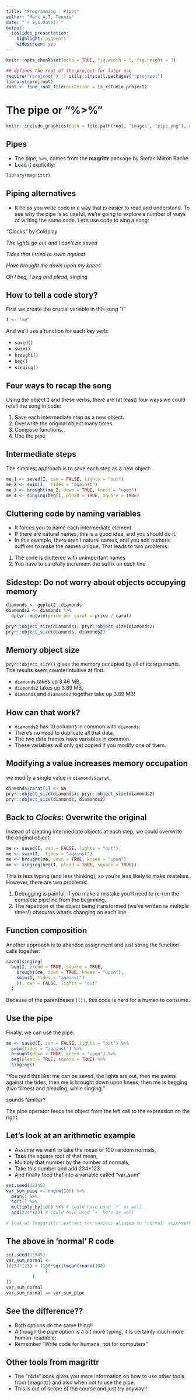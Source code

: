 ```yaml
---
title: "Programming - Pipes"
author: "Marc A.T. Teunis"
date: "`r Sys.Date()`"
output:
  ioslides_presentation:
    highlight: pygments
    widescreen: yes
---
```


```r
knitr::opts_chunk$set(echo = TRUE, fig.width = 5, fig.height = 3)
```

```r
## defines the root of the project for later use
require("rprojroot") || utils::install.packages("rprojroot")
library(rprojroot)
root <- find_root_file(criterion = is_rstudio_project)
```

# The pipe or "%>%"
```r
knitr::include_graphics(path = file.path(root, "images", "pipe.png"), dpi = 50)
```

## Pipes

 - The pipe, `%>%`, comes from the __magrittr__ package by Stefan Milton Bache
 - Load it explicitly:

```r
library(magrittr)
```

## Piping alternatives

 - It helps you write code in a way that is easier to read and understand. To see why the pipe is so useful, we're going to explore a number of ways of writing the same code. Let's use code to sing a song:
 
 *_"Clocks"_* by Coldplay
 
 *The lights go out and I can't be saved*

 *Tides that I tried to swim against*

 *Have brought me down upon my knees*

 *Oh I beg, I beg and plead, singing*

## How to tell a code story?

First we create the crucial variable in this song "I"
```r
I <- "me"

```

And we'll use a function for each key verb: 

 - `saved()`
 - `swim()`
 - `brought()`
 - `beg()`
 - `singing()`

## Four ways to recap the song
Using the object `I` and these verbs, there are (at least) four ways we could retell the song in code:

 1. Save each intermediate step as a new object.
 2. Overwrite the original object many times.
 3. Compose functions.
 4. Use the pipe.

## Intermediate steps
The simplest approach is to save each step as a new object:

```r
me_1 <- saved(I, can = FALSE, lights = "out")
me_2 <- swim(I,  tides = "against")
me_3 <- brought(me_2, down = TRUE, knees = "upon")
me_4 <- singing(beg(I, plead = TRUE, square = TRUE)
```

## Cluttering code by naming variables
 - It forces you to name each intermediate element. 
 - If there are natural names, this is a good idea, and you should do it. 
 - In this example, there aren't natural names, and you add numeric suffixes to make the names unique. That leads to two problems:

 1. The code is cluttered with unimportant names
 2. You have to carefully increment the suffix on each line. 

## Sidestep: Do not worry about objects occupying memory 
```r
diamonds <- ggplot2::diamonds
diamonds2 <- diamonds %>% 
  dplyr::mutate(price_per_carat = price / carat)

pryr::object_size(diamonds); pryr::object_size(diamonds2)
pryr::object_size(diamonds, diamonds2)
```

## Memory object size
`pryr::object_size()` gives the memory occupied by all of its arguments. The results seem counterintuitive at first:

* `diamonds` takes up 3.46 MB,
* `diamonds2` takes up 3.89 MB,
* `diamonds` and `diamonds2` together take up 3.89 MB!

## How can that work? 
 - `diamonds2` has 10 columns in common with `diamonds`: 
 - There's no need to duplicate all that data, 
 - The two data frames have variables in common. 
 - These variables will only get copied if you modify one of them. 
 
## Modifying a value increases memory occupation 
we modify a single value in `diamonds$carat`. 

```r
diamonds$carat[1] <- NA
pryr::object_size(diamonds); pryr::object_size(diamonds2)
pryr::object_size(diamonds, diamonds2)

```

## Back to *Clocks*: Overwrite the original

Instead of creating intermediate objects at each step, we could overwrite the original object:

```r
me <- saved(I, can = FALSE, lights = "out")
me <- swim(I,  tides = "against")
me <- brought(me, down = TRUE, knees = "upon")
me <- singing(beg(I, plead = TRUE, square = TRUE))
```

This is less typing (and less thinking), so you're less likely to make mistakes. However, there are two problems:

 1. Debugging is painful: if you make a mistake you'll need to re-run the complete pipeline from the beginning.
 2. The repetition of the object being transformed (we've written `me` multiple times!) obscures what's changing on each line. 

## Function composition

Another approach is to abandon assignment and just string the function calls together:

```r
saved(singing(
  beg(I, plead = TRUE, square = TRUE,    
    brought(me, down = TRUE, knees = "upon"),
    swim(I, tides = "against")
    )), can = FALSE, lights = "out"
  )
```

Because of the parentheses `(())`, this code is hard for a human to consume.

## Use the pipe 

Finally, we can use the pipe:

```r
me <- saved(I, can = FALSE, lights = "out") %>%
  swim(tides = "against") %>%
  brought(down = TRUE, knees = "upon") %>%
  beg(plead = TRUE, square = TRUE) %>%
  singing()
```

"You read this like: me can be saved, the lights are out, then me swims against the tides, then me is brought down upon knees, then me is begging (two tiimes) and pleading, while singing."

sounds familiar?

The pipe operator feeds the object from the left call to the expression on the right.

## Let's look at an arithmetic example
 - Assume we want to take the mean of 100 random normals, 
 - Take the square root of that mean, 
 - Multiply that number by the number of normals,  
 - Take this number and add 234*123 
 - And finally feed that into a variable called "var_sum"
 
```r
set.seed(12345)
var_sum_pipe <- rnorm(100) %>%
  mean() %>%
  sqrt() %>%
  multiply_by(100) %>% # could have used `*` as well
  add(234*123) # could have used `+` here as well

# look at ?maggrittr::extract for various aliases to 'normal' arithmethic  functions to use in a pipe  
```
 
## The above in 'normal' R code
```r
set.seed(12345)
var_sum_normal <- 
((234*123) + (100*sqrt(mean(rnorm(100)
               )
          )
))
var_sum_normal
var_sum_normal == var_sum_pipe
``` 
 
## See the difference?? 
 * Both options do the same thing!!
 * Although the pipe option is a bit more typing, it is certainly much more human-readable: 
 * Remember "Write code for humans, not for computers"

## Other tools from magrittr
 - The "r4ds" book gives you more information on how to use other tools from {magrittr} and also when not to use the pipe. 
 - This is out of scope of the course and just try anyway!!
 